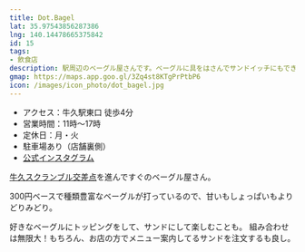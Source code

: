 ```yaml
---
title: Dot.Bagel
lat: 35.97543856287386
lng: 140.14478665375842
id: 15
tags:
- 飲食店
description: 駅周辺のベーグル屋さんです。ベーグルに具をはさんでサンドイッチにもできます。
gmap: https://maps.app.goo.gl/3Zq4st8KTgPrPtbP6
icon: /images/icon_photo/dot_bagel.jpg
---
```


<LinkedImage
  basename="nato_blooming/dot_bagel-overview"
/>

- アクセス：牛久駅東口 徒歩4分
- 営業時間：11時～17時
- 定休日：月・火
- 駐車場あり（店舗裏側）
- [公式インスタグラム](https://instagram.com/dot.bagel)

[牛久スクランブル交差点](/spot_note/scrumble)を進んですぐのベーグル屋さん。

300円ベースで種類豊富なベーグルが打っているので、甘いもしょっぱいもよりどりみどり。

好きなベーグルにトッピングをして、サンドにして楽しむことも。
組み合わせは無限大！もちろん、お店の方でメニュー案内してるサンドを注文するも良し。

